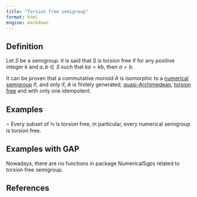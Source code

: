```yaml
---
title: "Torsion free semigroup"
format: html
engine: markdown
---
```


<!-- Definición de Num. Sem. -->

## Definition

Let $S$ be a semigroup. it is said that $S$ is torsion free if for any positive integer $k$ and $a,b \in S$ such that $ka = kb$, then $a = b$.

It can be proven that a commutative monoid $A$ is isomorphic to a [numerical semigroup](../Basic-concepts/Numerical-semigroup.qmd) if, and only if, $A$ is finitely generated, [quasi-Archimedean](M-quasi-Archimedean.qmd), [torsion free](S-torsion-free.qmd) and with only one idempotent.

## Examples

$\circ$ Every subset of $\mathbb{N}$ is torsion free, in particular, every numerical semigroup is torsion free.

## Examples with GAP

Nowadays, there are no functions in package NumericalSgps related to torsion free semigroup.

## References

